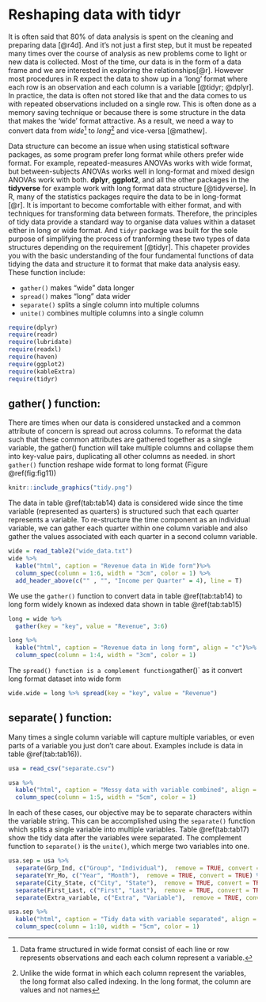 
# Reshaping data with **tidyr** {#tidy}
It is often said that 80% of data analysis is spent on the cleaning and preparing data [@r4d]. And it’s not just a first step, but it must be repeated many times over the course of analysis as new problems come to light or new data is collected. Most of the time, our data is in the form of a data frame and we are interested in exploring the relationships[@r]. However most procedures in R expect the data to show up in a 'long' format where each row is an observation and each column is a variable [@tidyr; @dplyr]. In practice, the data is often not stored like that and the data comes to us with repeated observations included on a single row. This is often done as a memory saving technique or because there is some structure in the data that makes the 'wide' format attractive. As a result, we need a way to convert data from *wide*^[Data frame structured in wide format consist of each line or row represents observations and each each column represent a variable.] to *long*^[Unlike the wide format in which each column represent the variables, the long format also called indexing. In the long format, the column are values and not names] and vice-versa [@mathew].

Data structure can become an issue when using statistical software packages, as some program prefer long format while others prefer wide format. For example, repeated-measures ANOVAs works with wide format, but between-subjects ANOVAs works well in long-format and  mixed design ANOVAs work with both. **dplyr**, **ggplot2**, and all the other packages in the **tidyverse** for example work with long format data structure [@tidyverse]. In R, many of the statistics packages require the data to be in long-format [@r]. It is important to become comfortable with either format, and with techniques for transforming data between formats. Therefore, the principles of tidy data provide a standard way to organise data values within a dataset either in long or wide format. And `tidyr` package was built for the sole purpose of simplifying the process of tranforming these two types of data structures depending on the requirement [@tidyr]. This chapeter provides you with the basic understanding of the four fundamental functions of data tidying the data and structure it to format that make data analysis easy. These function include:

+ `gather()` makes "wide" data longer
+ `spread()` makes "long" data wider
+ `separate()` splits a single column into multiple columns
+ `unite()` combines multiple columns into a single column

 
```r
require(dplyr)
require(readr)
require(lubridate)
require(readxl)
require(haven)
require(ggplot2)
require(kableExtra)
require(tidyr)
```


## gather( ) function:
There are times when our data is considered unstacked and a common attribute of concern is spread out across columns. To reformat the data such that these common attributes are gathered together as a single variable, the gather() function will take multiple columns and collapse them into key-value pairs, duplicating all other columns as needed. in short `gather()` function  reshape wide format to long format (Figure \@ref(fig:fig11))

```r
knitr::include_graphics("tidy.png")
```
The data in table \@ref(tab:tab14) data is considered wide since the time variable (represented as quarters) is structured such that each quarter represents a variable. To re-structure the time component as an individual variable, we can gather each quarter within one column variable and also gather the values associated with each quarter in a second column variable.

```r
wide = read_table2("wide_data.txt")
wide %>%
  kable("html", caption = "Revenue data in Wide form")%>%
  column_spec(column = 1:6, width = "3cm", color = 1) %>%
  add_header_above(c("" , "", "Income per Quarter" = 4), line = T)
```
We use the `gather()` function to convert data in table \@ref(tab:tab14) to long form widely known as indexed data shown in table \@ref(tab:tab15)
```r
long = wide %>% 
  gather(key = "key", value = "Revenue", 3:6)
```

```r
long %>%
  kable("html", caption = "Revenue data in long form", align = "c")%>%
  column_spec(column = 1:4, width = "3cm", color = 1)
```

The `spread() function is a complement function `gather()` as it convert long format dataset into wide form
```r
wide.wide = long %>% spread(key = "key", value = "Revenue")
```

## separate( ) function:
Many times a single column variable will capture multiple variables, or even parts of a variable you just don't care about. Examples include is data in table \@ref(tab:tab16)). 

```r
usa = read_csv("separate.csv")
```

```r
usa %>%
  kable("html", caption = "Messy data with variable combined", align = "c")%>%
  column_spec(column = 1:5, width = "5cm", color = 1)
```

In each of these cases, our objective may be to separate characters within the variable string. This can be accomplished using the `separate()` function which splits a single variable into multiple variables. Table \@ref(tab:tab17) show the tidy data after the variables were separated. The complement function to `separate()` is the `unite()`, which merge two variables into one.

```r
usa.sep = usa %>% 
  separate(Grp_Ind, c("Group", "Individual"),  remove = TRUE, convert = TRUE) %>% 
  separate(Yr_Mo, c("Year", "Month"),  remove = TRUE, convert = TRUE) %>% 
  separate(City_State, c("City", "State"),  remove = TRUE, convert = TRUE) %>% 
  separate(First_Last, c("First", "Last"),  remove = TRUE, convert = TRUE) %>% 
  separate(Extra_variable, c("Extra", "Variable"),  remove = TRUE, convert = TRUE)


```


```r
usa.sep %>%
  kable("html", caption = "Tidy data with variable separated", align = "c")%>%
  column_spec(column = 1:10, width = "5cm", color = 1)
```


